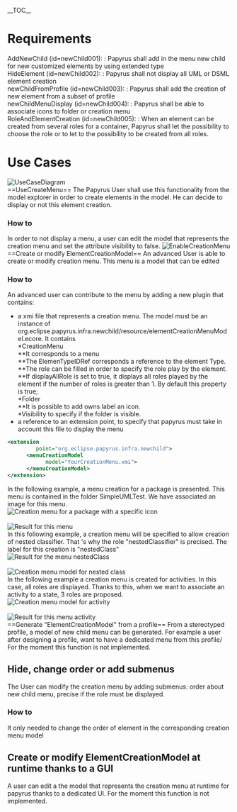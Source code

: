 __TOC__

=Requirements=
; AddNewChild (id=newChild001): : Papyrus shall add in the menu new child for new customized elements by using extended type
; HideElement (id=newChild002): : Papyrus shall not display all UML or DSML element creation
; newChildFromProfile (id=newChild003): : Papyrus shall add the creation of new element from a subset of profile
; newChildMenuDisplay (id=newChild004): : Papyrus shall be able to associate icons to folder or creation menu
; RoleAndElementCreation (id=newChild005): : When an element can be created from several roles for a container, Papyrus shall let the possibility to choose the role or to let to the possibility to be created from all roles.
=Use Cases=
[[Image:images/UseCaseDiagram.png|UseCaseDiagram]]<br>
==UseCreateMenu==
The Papyrus User shall use this functionality from the model explorer in order to create elements in the model. He can decide to display or not this element creation.
===How to===
In order to not display a menu,  a user can edit the model that represents the creation menu and set the attribute visibility to false. 
[[Image:images/EnableCreationMenu.png|EnableCreationMenu]]<br>
==Create or modify ElementCreationModel==
An advanced User is able to create or modify creation menu. This menu is a model that can be edited 
===How to===
An advanced user can contribute to the menu by adding a new plugin that contains:
*a xmi file that represents a creation menu. The model must be an instance of org.eclipse.papyrus.infra.newchild/resource/elementCreationMenuModel.ecore. It contains<br>
**CreationMenu<br>
***It corresponds to a menu<br>
***The ElemenTypeIDRef corresponds a reference to the element Type.<br>
***The role can be filled in order to specify the role play by the element.<br>
***If displayAllRole is set to true, it displays all roles played by the element if the number of roles is greater than 1. By default this property is true;<br>
**Folder<br>
***It is possible to add owns label an icon.<br>
**Visibility to specify if the folder is visible.<br>
*a reference to an extension point, to specify that papyrus must take in account this file to display the menu<br>

<source lang="xml">
<extension
         point="org.eclipse.papyrus.infra.newchild">
      <menuCreationModel
            model="YourCreationMenu.xmi">
      </menuCreationModel>
</extension>
</source>

In the following example, a menu creation for a package is presented. This menu is contained in the folder SimpleUMLTest. We have associated an image for this menu.
<br>[[Image:images/PackageWithIconO.png|Creation menu for a package with a specific icon]]<br>
<br>[[Image:images/PackageWithIconOIllustration.png|Result for this menu]]<br>

In this following example, a creation menu will be specified to allow creation of nested classifier. That 's why the role "nestedClassifier" is precised. The label for this creation is "nestedClass"
<br>[[Image:images/NestedClassifierIllustration.png|Result for the menu nestedClass]]<br>
<br>[[Image:images/NestedClassifier.png|Creation menu model for nested class]]<br>

In the following example a creation menu is created for activities. In this case, all roles are displayed. Thanks to this, when we want to associate an activity to a state, 3 roles are proposed. 
<br>[[Image:images/AllPossibleActivities.png|Creation menu model for activity]]<br>
<br>[[Image:images/AllPossibleActivitiesIllustration.png|Result for this menu activity]]<br>
==Generate "ElementCreationModel" from a profile==
From a stereotyped profile, a model of new child menu can be generated.
For example a user after designing a profile, want to have a dedicated menu  from this profile/
For the moment this function is not implemented.
==Hide, change order or add submenus==
The User can modify the creation menu by adding submenus: order about new child menu, precise if the role must be displayed.
===How to===
It only needed to change the order of element in the corresponding creation menu model

==Create or modify ElementCreationModel at runtime thanks to a GUI==
A user can edit a the model that represents the creation menu  at runtime for papyrus thanks to a dedicated UI.
For the moment this function is not implemented.
